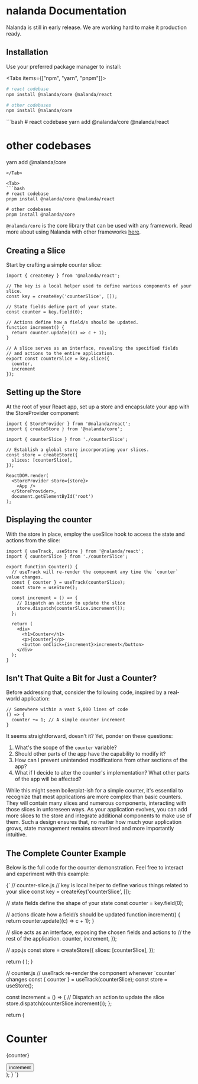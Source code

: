 
# nalanda Documentation

<Callout type="caution">
Nalanda is still in early release. We are working hard to make it production ready.
</Callout>


## Installation

Use your preferred package manager to install:

<Tabs items={["npm", "yarn", "pnpm"]}>
  <Tab>  
```bash
# react codebase
npm install @nalanda/core @nalanda/react

# other codebases
npm install @nalanda/core
```
  </Tab>


<Tab>
```bash
# react codebase
yarn add  @nalanda/core @nalanda/react 

# other codebases
yarn add @nalanda/core
```
</Tab>

<Tab>
```bash
# react codebase
pnpm install @nalanda/core @nalanda/react

# other codebases
pnpm install @nalanda/core
```
</Tab>
</Tabs>

<Callout type="info">

`@nalanda/core` is the core library that can be used with any framework.
 Read more about using Nalanda with <bold>other frameworks</bold> [here](/docs/advanced-topics/other-frameworks/).

</Callout>

## Creating a Slice

Start by crafting a simple counter slice:

```tsx copy filename="counterSlice.ts"
import { createKey } from '@nalanda/react';

// The key is a local helper used to define various components of your slice.
const key = createKey('counterSlice', []);

// State fields define part of your state.
const counter = key.field(0);

// Actions define how a field/s should be updated.
function increment() {
  return counter.update((c) => c + 1);
}

// A slice serves as an interface, revealing the specified fields
// and actions to the entire application.
export const counterSlice = key.slice({
  counter,
  increment
});
```



## Setting up the Store

At the root of your React app, set up a store and encapsulate your app with the StoreProvider component:

```tsx copy filename="app.tsx"
import { StoreProvider } from '@nalanda/react';
import { createStore } from '@nalanda/core';

import { counterSlice } from './counterSlice';

// Establish a global store incorporating your slices.
const store = createStore({
  slices: [counterSlice],
});

ReactDOM.render(
  <StoreProvider store={store}>
    <App />
  </StoreProvider>,
  document.getElementById('root')
);
```


## Displaying the counter

With the store in place, employ the useSlice hook to access the state and actions from the slice:

```tsx copy filename="counter.tsx"
import { useTrack, useStore } from '@nalanda/react';
import { counterSlice } from './counterSlice';

export function Counter() {
  // useTrack will re-render the component any time the `counter` value changes.
  const { counter } = useTrack(counterSlice);
  const store = useStore();

  const increment = () => {
    // Dispatch an action to update the slice
    store.dispatch(counterSlice.increment());
  };

  return (
    <div>
      <h1>Counter</h1>
      <p>{counter}</p>
      <button onClick={increment}>increment</button>
    </div>
  );
}
```

## Isn't That Quite a Bit for Just a Counter?

Before addressing that, consider the following code, inspired by a real-world application:

```tsx
// Somewhere within a vast 5,000 lines of code
() => {
  counter += 1; // A simple counter increment
}
```

It seems straightforward, doesn’t it? Yet, ponder on these questions:

1. What's the scope of the `counter` variable?
1. Should other parts of the app have the capability to modify it?
1. How can I prevent unintended modifications from other sections of the app?
1. What if I decide to alter the counter's implementation? What other parts of the app will be affected?

While this might seem boilerplat-ish for a simple counter, 
it's essential to recognize that most applications are more complex than basic counters.
They will contain many slices and numerous components, interacting with those slices in unforeseen ways. 
As your application evolves, you can add more slices to the store and integrate additional components to make use of them. 
Such a design ensures that, no matter how much your application grows, state management remains streamlined and more importantly intuitive.

## The Complete Counter Example

Below is the full code for the counter demonstration. Feel free to interact and experiment with this example:


<CodeBlockVanilla height={600}>
{`
// counter-slice.js
// key is local helper to define various things related to your slice
const key = createKey('counterSlice', []);

// state fields define the shape of your state
const counter = key.field(0);

// actions dicate how a field/s should be updated
function increment() {
  return counter.update((c) => c + 1);
}

// slice acts as an interface, exposing the chosen fields and actions to
// the rest of the application.
  counter,
  increment,
});

// app.js
const store = createStore({
  slices: [counterSlice],
});

  return (
    <StoreProvider store={store}>
      <Counter />
    </StoreProvider>
  );
}

// counter.js
  // useTrack re-render the component whenever \`counter\` changes
  const { counter } = useTrack(counterSlice);
  const store = useStore();

  const increment = () => {
    // Dispatch an action to update the slice
    store.dispatch(counterSlice.increment());
  };

  return (
    <div>
      <h1>Counter</h1>
      <p>{counter}</p>
      <button onClick={increment}>increment</button>
    </div>
  );
}
`}
</CodeBlockVanilla>
